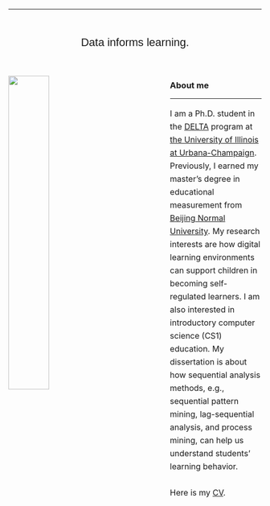 ---
<style type="text/css">
<!--
 .tab { margin-left: 160px; margin-top: 0px;}
 a {  target = "_blank"}
-->
</style>
<style type="text/css">
<!--
 a {  target = "_blank"}
-->
</style>

<br> 
<p style="text-align: center; font-family:sans-serif; font-size:22px; ">Data informs learning.</p>
<!-- <p style="text-align: center;font-family:CenturySch; font-size:18px;font-style:italic;"> --- Rainer Maria Rilke</p> -->
<br> 

<img src="asset/Eagle.jpg" style="width:40%;  margin-right: 120px" align="left">

### About me
***
<p style="font-size:16px; LINE-HEIGHT:26px">
I am a Ph.D. student in the [DELTA](https://education.illinois.edu/ci/programs-degrees/delta){target="_blank"} program at [the University of Illinois at Urbana-Champaign](https://illinois.edu/){target="_blank"}. Previously, I earned my master’s degree in educational measurement from [Beijing Normal University](https://english.bnu.edu.cn/){target="_blank"}. My research interests are how digital learning environments can support children in becoming self-regulated learners. I am also interested in introductory computer science (CS1) education. My dissertation is about how sequential analysis methods, e.g., sequential pattern mining, lag-sequential analysis, and process mining, can help us understand students' learning behavior. 
<br><br>
Here is my [CV](asset/CV_YZ.pdf).</p>
<br><br>

<!-- <a href="asset/CV_YZ.pdf"; style="color: #0B0B0B;"></a>  -->
<!--   <p class="tab"; style = "font-size: 20px; text-decoration:underline"></p> -->
  